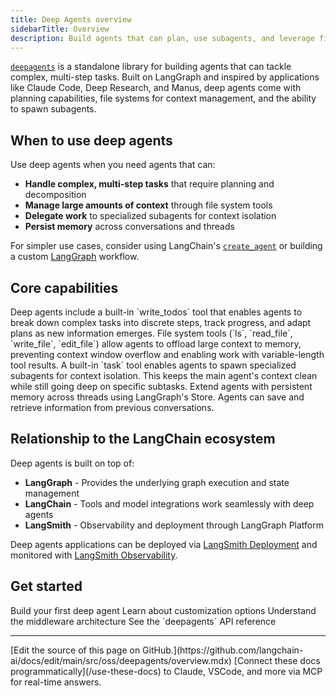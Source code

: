 ```yaml
---
title: Deep Agents overview
sidebarTitle: Overview
description: Build agents that can plan, use subagents, and leverage file systems for complex tasks
---
```


[`deepagents`](https://pypi.org/project/deepagents/) is a standalone library for building agents that can tackle complex, multi-step tasks. Built on LangGraph and inspired by applications like Claude Code, Deep Research, and Manus, deep agents come with planning capabilities, file systems for context management, and the ability to spawn subagents.

## When to use deep agents

Use deep agents when you need agents that can:
- **Handle complex, multi-step tasks** that require planning and decomposition
- **Manage large amounts of context** through file system tools
- **Delegate work** to specialized subagents for context isolation
- **Persist memory** across conversations and threads

For simpler use cases, consider using LangChain's [`create_agent`](/oss/javascript/langchain/agents) or building a custom [LangGraph](/oss/javascript/langgraph/overview) workflow.

## Core capabilities

<Card title="Planning and task decomposition" icon="timeline">
    Deep agents include a built-in `write_todos` tool that enables agents to break down complex tasks into discrete steps, track progress, and adapt plans as new information emerges.
</Card>
<Card title="Context management" icon="scissors">
    File system tools (`ls`, `read_file`, `write_file`, `edit_file`) allow agents to offload large context to memory, preventing context window overflow and enabling work with variable-length tool results.
</Card>
<Card title="Subagent spawning" icon="people-group">
    A built-in `task` tool enables agents to spawn specialized subagents for context isolation. This keeps the main agent's context clean while still going deep on specific subtasks.
</Card>
<Card title="Long-term memory" icon="database">
    Extend agents with persistent memory across threads using LangGraph's Store. Agents can save and retrieve information from previous conversations.
</Card>

## Relationship to the LangChain ecosystem

Deep agents is built on top of:
- **LangGraph** - Provides the underlying graph execution and state management
- **LangChain** - Tools and model integrations work seamlessly with deep agents
- **LangSmith** - Observability and deployment through LangGraph Platform

Deep agents applications can be deployed via [LangSmith Deployment](/langsmith/deployments) and monitored with [LangSmith Observability](/langsmith/observability).

## Get started

<CardGroup cols={2}>
    <Card title="Quickstart" icon="rocket" href="/oss/javascript/deepagents/quickstart">
        Build your first deep agent
    </Card>
    <Card title="Customization" icon="sliders" href="/oss/javascript/deepagents/customization">
        Learn about customization options
    </Card>
    <Card title="Middleware" icon="layer-group" href="/oss/javascript/deepagents/middleware">
        Understand the middleware architecture
    </Card>
    <Card title="Reference" icon="arrow-up-right-from-square" href="https://reference.langchain.com/python/deepagents/">
        See the `deepagents` API reference
    </Card>
</CardGroup>

---

<Callout icon="pen-to-square" iconType="regular">
    [Edit the source of this page on GitHub.](https://github.com/langchain-ai/docs/edit/main/src/oss/deepagents/overview.mdx)
</Callout>
<Tip icon="terminal" iconType="regular">
    [Connect these docs programmatically](/use-these-docs) to Claude, VSCode, and more via MCP for    real-time answers.
</Tip>
